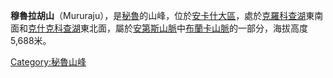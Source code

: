 {{Coord|9|48|27|S|77|14|38|W|display=title}}

'''穆魯拉胡山'''（Mururaju），是[[秘魯|秘魯]]的山峰，位於[[安卡什大區|安卡什大區]]，處於[[克羅科查湖|克羅科查湖]]東南面和[[克什克科查湖|克什克科查湖]]東北面，屬於[[安第斯山脈|安第斯山脈]]中[[布蘭卡山脈|布蘭卡山脈]]的一部分，海拔高度5,688米。

{{Peru-geo-stub}}
[[Category:秘魯山峰|Category:秘魯山峰]]